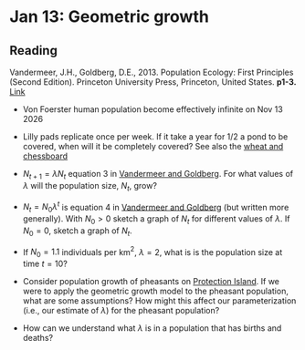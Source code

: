 # Jan 13: Geometric growth

## Reading

Vandermeer, J.H., Goldberg, D.E., 2013. Population Ecology: First Principles (Second Edition). Princeton University Press, Princeton, United States. **p1-3.** [Link](https://ebookcentral-proquest-com.qe2a-proxy.mun.ca/lib/mun/detail.action?docID=1205619)

- Von Foerster human population become effectively infinite on Nov 13 2026

- Lilly pads replicate once per week. If it take a year for 1/2 a pond to be covered, when will it be completely covered? See also the [wheat and chessboard](https://en.wikipedia.org/wiki/Wheat_and_chessboard_problem)

- $N_{t+1} = \lambda N_t$ equation 3 in [Vandermeer and Goldberg](https://ebookcentral-proquest-com.qe2a-proxy.mun.ca/lib/mun/detail.action?docID=1205619). For what values of $\lambda$ will the population size, $N_t$, grow?

- $N_t = N_0 \lambda^t$ is equation 4 in [Vandermeer and Goldberg](https://ebookcentral-proquest-com.qe2a-proxy.mun.ca/lib/mun/detail.action?docID=1205619) (but written more generally). With $N_0 > 0$ sketch a graph of $N_t$ for different values of $\lambda$. If $N_0 = 0$, sketch a graph of $N_t$.

- If $N_0 = 1.1$ individuals per km$^2$, $\lambda = 2$, what is is the population size at time $t = 10$?

- Consider population growth of pheasants on [Protection Island](#pheasant). If we were to apply the geometric growth model to the pheasant population, what are some assumptions? How might this affect our parameterization (i.e., our estimate of $\lambda$) for the pheasant population?

- How can we understand what $\lambda$ is in a population that has births and deaths?
